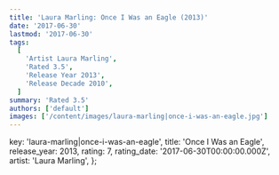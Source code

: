 ```yaml
---
title: 'Laura Marling: Once I Was an Eagle (2013)'
date: '2017-06-30'
lastmod: '2017-06-30'
tags:
  [
    'Artist Laura Marling',
    'Rated 3.5',
    'Release Year 2013',
    'Release Decade 2010',
  ]
summary: 'Rated 3.5'
authors: ['default']
images: ['/content/images/laura-marling|once-i-was-an-eagle.jpg']
---
```


  key: 'laura-marling|once-i-was-an-eagle',
  title: 'Once I Was an Eagle',
  release_year: 2013,
  rating: 7,
  rating_date: '2017-06-30T00:00:00.000Z',
  artist: 'Laura Marling',
};

<MusicRating data={data} />
